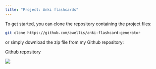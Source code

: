 ```yaml
---
title: "Project: Anki flashcards"
---
```


To get started, you can clone the repository containing the project files:

```bash
git clone https://github.com/awellis/anki-flashcard-generator
```

or simply download the zip file from my Github repository:

[Github repository](https://github.com/awellis/anki-flashcard-generator)


![](../../assets/images/github-anki.png)
